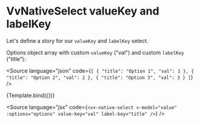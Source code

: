 
<Meta title="Components/NativeSelect/Props/value-key_label-key" />

# VvNativeSelect valueKey and labelKey

Let's define a story for our `valueKey` and `labelKey` select.

Options object array with custom `valueKey` ("val") and custom `labelKey` ("title"):

<Source
	language="json"
	code={`[
	{
		"title": "Option 1",
		"val": 1
	},
	{
		"title": "Option 2",
		"val": 2
	},
	{
		"title": "Option 3",
		"val": 3
	}
]`}
/>

<Canvas>
	<Story
		name="value-key_label-key"
		play={customKeysTest}
		args={{
			name: 'select',
			label: 'Lorem Ipsum',
			placeholder: 'Placeholder',
			value: '',
			options: [
				{
					title: 'Option 1',
					val: 1
				},
				{
					title: 'Option 2',
					val: 2
				},
				{
					title: 'Option 3',
					val: 3
				}
			],
			'value-key': 'val',
			'label-key': 'title',
			'data-testid': 'native-select'
		}}>
		{Template.bind({})}
	</Story>
</Canvas>

<Source
	language="jsx"
	code={`<vv-native-select v-model="value" :options="options" value-key="val" label-key="title" />`}
/>

